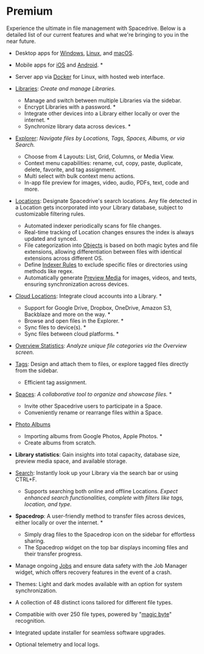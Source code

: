 # Premium

Experience the ultimate in file management with Spacedrive. Below is a detailed list of our current features and what we're bringing to you in the near future.

<Notice
	type="info"
	text="Features marked with an asterisk (*) are in development and will be available soon."
/>

- Desktop apps for [Windows](), [Linux](), and [macOS]().
- Mobile apps for [iOS]() and [Android](). \*
- Server app via [Docker]() for Linux, with hosted web interface.

- [Libraries](../../developers/architecture/libraries): _Create and manage Libraries._

  - Manage and switch between multiple Libraries via the sidebar.
  - Encrypt Libraries with a password. \*
  - Integrate other devices into a Library either locally or over the internet. \*
  - Synchronize library data across devices. \*

- [Explorer](../../developers/architecture/explorer): _Navigate files by Locations, Tags, Spaces, Albums, or via Search._

  - Choose from 4 Layouts: List, Grid, Columns, or Media View.
  - Context menu capabilities: rename, cut, copy, paste, duplicate, delete, favorite, and tag assignment.
  - Multi select with bulk context menu actions.
  - In-app file preview for images, video, audio, PDFs, text, code and more.

- [Locations](../../developers/architecture/locations): Designate Spacedrive's search locations. Any file detected in a Location gets incorporated into your Library database, subject to customizable filtering rules.

  - Automated indexer periodically scans for file changes.
  - Real-time tracking of Location changes ensures the index is always updated and synced.
  - File categorization into [Objects]() is based on both magic bytes and file extensions, allowing differentiation between files with identical extensions across different OS.
  - Define [Indexer Rules]() to exclude specific files or directories using methods like regex.
  - Automatically generate [Preview Media](../../developers/architecture/preview-media) for images, videos, and texts, ensuring synchronization across devices.

- [Cloud Locations](../../developers/architecture/nodes): Integrate cloud accounts into a Library. \*

  - Support for Google Drive, Dropbox, OneDrive, Amazon S3, Backblaze and more on the way. \*
  - Browse and open files in the Explorer. \*
  - Sync files to device(s). \*
  - Sync files between cloud platforms. \*

- [Overview Statistics](): _Analyze unique file categories via the Overview screen._

- [Tags](../../developers/architecture/tags): Design and attach them to files, or explore tagged files directly from the sidebar.

  - Efficient tag assignment.

- [Spaces](../../developers/architecture/spaces): _A collaborative tool to organize and showcase files._ \*

  - Invite other Spacedrive users to participate in a Space.
  - Conveniently rename or rearrange files within a Space.

- [Photo Albums](../../developers/architecture/albums)

  - Importing albums from Google Photos, Apple Photos. \*
  - Create albums from scratch.

- **Library statistics**: Gain insights into total capacity, database size, preview media space, and available storage.

- [Search](../../developers/architecture/search): Instantly look up your Library via the search bar or using CTRL+F.

  - Supports searching both online and offline Locations.
    _Expect enhanced search functionalities, complete with filters like tags, location, and type._

- **Spacedrop**: A user-friendly method to transfer files across devices, either locally or over the internet. \*

  - Simply drag files to the Spacedrop icon on the sidebar for effortless sharing.
  - The Spacedrop widget on the top bar displays incoming files and their transfer progress.

- Manage ongoing [Jobs](../../developers/architecture/jobs) and ensure data safety with the Job Manager widget, which offers recovery features in the event of a crash.

- Themes: Light and dark modes available with an option for system synchronization.

- A collection of 48 distinct icons tailored for different file types.

- Compatibie with over 250 file types, powered by "[magic byte](https://en.wikipedia.org/wiki/List_of_file_signatures)" recognition.

- Integrated update installer for seamless software upgrades.

- Optional telemetry and local logs.
